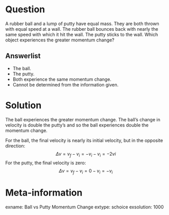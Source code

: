 Question
========
A rubber ball and a lump of putty have equal mass. They are both thrown with 
equal speed at a wall. The rubber ball bounces back with nearly the same speed 
with which it hit the wall. The putty sticks to the wall. Which object 
experiences the greater momentum change?

Answerlist
----------
* The ball.
* The putty.
* Both experience the same momentum change.
* Cannot be determined from the information given.

Solution
========
The ball experiences the greater momentum change. The ball's change in velocity 
is double the putty's and so the ball experiences double the momentum change.

For the ball, the final velocity is nearly its initial velocity, but in the
opposite direction:
$$\Delta v = v_f - v_i = - v_i - v_i = -2vi$$
For the putty, the final velocity is zero:
$$\Delta v = v_f - v_i = 0 - v_i = -v_i$$

Meta-information
================
exname: Ball vs Putty Momentum Change
extype: schoice
exsolution: 1000
